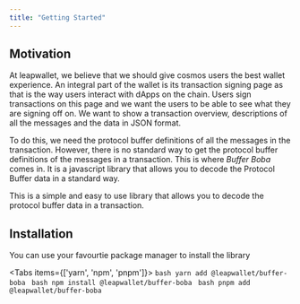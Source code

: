 ```yaml
---
title: "Getting Started"
---
```



## Motivation

At leapwallet, we believe that we should give cosmos users the best wallet experience. An integral part of the wallet is its transaction signing page as that is the way users interact with dApps on the chain. Users sign transactions on this page and we want the users to be able to see what they are signing off on. We want to show a transaction overview, descriptions of all the messages and the data in JSON format.

To do this, we need the protocol buffer definitions of all the messages in the transaction. However, there is no standard way to get the protocol buffer definitions of the messages in a transaction. This is where _Buffer Boba_ comes in. It is a javascript library that allows you to decode the Protocol Buffer data in a standard way.

This is a simple and easy to use library that allows you to decode the protocol buffer data in a transaction. 

## Installation

You can use your favourtie package manager to install the library

<Tabs items={['yarn', 'npm', 'pnpm']}>
  <Tab>
    ```bash
    yarn add @leapwallet/buffer-boba
    ```
  </Tab>
  <Tab>
    ```bash
    npm install @leapwallet/buffer-boba
    ```
  </Tab>
  <Tab>
    ```bash
    pnpm add @leapwallet/buffer-boba
    ```
  </Tab>
</Tabs>
